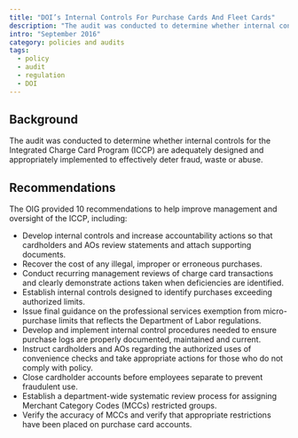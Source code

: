 ```yaml
---
title: "DOI’s Internal Controls For Purchase Cards And Fleet Cards"
description: "The audit was conducted to determine whether internal controls for the Integrated Charge Card Program (ICCP) are adequately designed and appropriately implemented to effectively deter fraud, waste or abuse."
intro: "September 2016"
category: policies and audits
tags:
  - policy
  - audit
  - regulation
  - DOI
---
```



<LinkButton link="https://www.doioig.gov/reports/audit/us-department-interiors-internal-controls-purchase-cards-and-fleet-cards-0" text="View full audit"  />

## Background

The audit was conducted to determine whether internal controls for the Integrated Charge Card Program (ICCP) are adequately designed and appropriately implemented to effectively deter fraud, waste or abuse.

## Recommendations

The OIG provided 10 recommendations to help improve management and oversight of the ICCP, including:

- Develop internal controls and increase accountability actions so that cardholders and AOs review statements and attach supporting documents. 
- Recover the cost of any illegal, improper or erroneous purchases. 
- Conduct recurring management reviews of charge card transactions and clearly demonstrate actions taken when deficiencies are identified. 
- Establish internal controls designed to identify purchases exceeding authorized limits. 
- Issue final guidance on the professional services exemption from micro-purchase limits that reflects the Department of Labor regulations.
- Develop and implement internal control procedures needed to ensure purchase logs are properly documented, maintained and current. 
- Instruct cardholders and AOs regarding the authorized uses of convenience checks and take appropriate actions for those who do not comply with policy. 
- Close cardholder accounts before employees separate to prevent fraudulent use. 
- Establish a department-wide systematic review process for assigning Merchant Category Codes (MCCs) restricted groups. 
- Verify the accuracy of MCCs and verify that appropriate restrictions have been placed on purchase card accounts.
